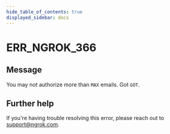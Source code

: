 ```yaml
---
hide_table_of_contents: true
displayed_sidebar: docs
---
```



# ERR_NGROK_366

## Message

You may not authorize more than `MAX` emails. Got `GOT`.

<ErrorDetails error="err_ngrok_366" />

## Further help

If you're having trouble resolving this error, please reach out to [support@ngrok.com](mailto:support@ngrok.com?subject=Help%20with%20ERR_NGROK_366).
